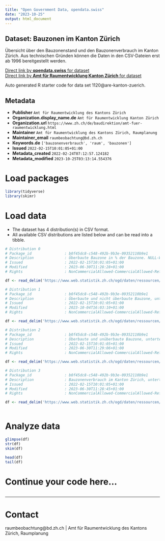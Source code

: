 ```yaml
---
title: "Open Government Data, opendata.swiss"
date: "2023-10-25"
output: html_document
---
```


## Dataset: Bauzonen im Kanton Zürich

Übersicht über den Bauzonenstand und den Bauzonenverbrauch im Kanton Zürich. Aus technischen Gründen können die Daten in den CSV-Dateien erst ab 1996 bereitgestellt werden.

[Direct link by **opendata.swiss** for dataset](https://opendata.swiss/de/dataset/bauzonen-im-kanton-zurich)<br>
[Direct link by **Amt für Raumentwicklung Kanton Zürich** for dataset](nan)

Auto generated R starter code for data set 1120@are-kanton-zuerich.

## Metadata

- **Publisher** `Amt für Raumentwicklung des Kantons Zürich`
- **Organization.display_name.de** `Amt für Raumentwicklung Kanton Zürich`
- **Organization.url** `https://www.zh.ch/de/baudirektion/amt-fuer-raumentwicklung.html`
- **Maintainer** `Amt für Raumentwicklung des Kantons Zürich, Raumplanung`
- **Maintainer_email** `raumbeobachtung@bd.zh.ch`
- **Keywords.de** `['bauzonenverbrauch', 'raum', 'bauzonen']`
- **Issued** `2022-02-15T10:01:05+01:00`
- **Metadata_created** `2022-02-24T07:12:57.124182`
- **Metadata_modified** `2023-10-25T03:13:14.554376`


# Load packages

```r

library(tidyverse)
library(skimr)

```

# Load data

-   The dataset has 4 distribution(s) in CSV format.
-   All available CSV distributions are listed below and can be read into a tibble.

```r

# Distribution 0
# Package_id               : b0f45dc8-c548-492b-9b3e-09352110b9e1
# Description              : Überbaute Bauzone in % der Bauzone. NULL-Werte bedeuten, dass für die betreffende Gemeinde oder Stadt keine Flächen in der entsprechenden Zonenkategorie im Zonenplan festgelegt sind. Die Spalte "ARE_NR" ist eine kantonsinterne Nummerierung, um im Vergleich zur Spalte "BFS_NR" neben den Gemeinden und Städten zusätzlich auch die Regionen und den Kanton Zürich als Ganzes identifizieren zu können. Die Spalte GEBIET_NAME beinhaltet sowohl Gemeinden, Städte, Regionen als auch den ganzen Kanton Zürich. Es können keine Totale aus den Werten gerechnet werden. 
# Issued                   : 2022-02-15T10:01:05+01:00
# Modified                 : 2023-06-30T11:28:28+01:00
# Rights                   : NonCommercialAllowed-CommercialAllowed-ReferenceRequired

df <- read_delim('https://www.web.statistik.zh.ch/ogd/daten/ressourcen/KTZH_00001120_00002162.csv')

# Distribution 1
# Package_id               : b0f45dc8-c548-492b-9b3e-09352110b9e1
# Description              : Überbaute und nicht überbaute Bauzone, unterteilt in Wohnzone, Kernzone, Zentrumszone, Wohnzone mit Gewerbeerleichterung, Arbeitszone ohne Dienstleistungen, Arbeitszone mit Dienstleistungen sowie Zone für öffentliche Bauten. Die Spalte "ARE_NR" ist eine kantonsinterne Nummerierung, um im Vergleich zur Spalte "BFS_NR" neben den Gemeinden und Städten zusätzlich auch die Regionen und den Kanton Zürich als Ganzes identifizieren zu können. Die Spalte GEBIET_NAME beinhaltet sowohl Gemeinden, Städte, Regionen als auch den ganzen Kanton Zürich.
# Issued                   : 2022-02-15T10:01:05+01:00
# Modified                 : 2023-10-04T16:03:10+01:00
# Rights                   : NonCommercialAllowed-CommercialAllowed-ReferenceRequired

df <- read_delim('https://www.web.statistik.zh.ch/ogd/daten/ressourcen/KTZH_00001120_00002166.csv')

# Distribution 2
# Package_id               : b0f45dc8-c548-492b-9b3e-09352110b9e1
# Description              : Überbaute und unüberbaute Bauzone, unterteilt in Wohnzone, Mischzone, Arbeitszone und Zone für öffentliche Bauten. Die Spalte "ARE_NR" ist eine kantonsinterne Nummerierung, um im Vergleich zur Spalte "BFS_NR" neben den Gemeinden und Städten zusätzlich auch die Regionen und den Kanton Zürich als Ganzes identifizieren zu können. Die Spalte GEBIET_NAME beinhaltet sowohl Gemeinden, Städte, Regionen als auch den ganzen Kanton Zürich.
# Issued                   : 2022-02-15T10:01:05+01:00
# Modified                 : 2023-06-30T11:29:06+01:00
# Rights                   : NonCommercialAllowed-CommercialAllowed-ReferenceRequired

df <- read_delim('https://www.web.statistik.zh.ch/ogd/daten/ressourcen/KTZH_00001120_00002165.csv')

# Distribution 3
# Package_id               : b0f45dc8-c548-492b-9b3e-09352110b9e1
# Description              : Bauzonenverbrauch im Kanton Zürich, unterteilt in 1-, 5- und 15-Jahres-Verbrauch. Die Spalte "ARE_NR" ist eine kantonsinterne Nummerierung, um im Vergleich zur Spalte "BFS_NR" neben den Gemeinden und Städten zusätzlich auch die Regionen und den Kanton Zürich als Ganzes identifizieren zu können. Die Spalte GEBIET_NAME beinhaltet sowohl Gemeinden, Städte, Regionen als auch den ganzen Kanton Zürich.
# Issued                   : 2022-02-15T10:01:05+01:00
# Modified                 : 2023-06-30T11:28:45+01:00
# Rights                   : NonCommercialAllowed-CommercialAllowed-ReferenceRequired

df <- read_delim('https://www.web.statistik.zh.ch/ogd/daten/ressourcen/KTZH_00001120_00002163.csv')



```

# Analyze data

```r

glimpse(df)
str(df)
skim(df)

head(df)
tail(df)

```

# Continue your code here...

```r

```

------------------------------------------------------------------------

# Contact

raumbeobachtung@bd.zh.ch | Amt für Raumentwicklung des Kantons Zürich, Raumplanung
